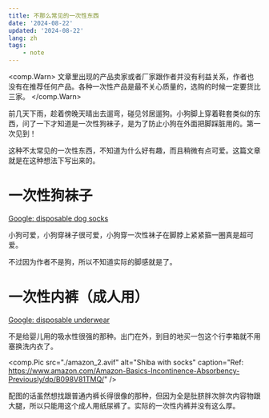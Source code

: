 ```yaml
---
title: 不那么常见的一次性东西
date: '2024-08-22'
updated: '2024-08-22'
lang: zh
tags:
    - note
---
```


<comp.Warn>
    文章里出现的产品卖家或者厂家跟作者并没有利益关系，作者也没有在推荐任何产品。各种一次性产品是最不关心质量的，选购的时候一定要货比三家。
</comp.Warn>

前几天下雨，趁着傍晚天晴出去遛弯，碰见邻居遛狗。小狗脚上穿着鞋套类似的东西，问了一下才知道是一次性狗袜子，是为了防止小狗在外面把脚踩脏用的。第一次见到！

这种不太常见的一次性东西，不知道为什么好有趣，而且稍微有点可爱。这篇文章就是在这种想法下写出来的。


# 一次性狗袜子

[Google: disposable dog socks](https://www.google.com/search?q=disposable+dog+socks)

小狗可爱，小狗穿袜子很可爱，小狗穿一次性袜子在脚脖上紧紧箍一圈真是超可爱。

<div class="grid lg:grid-cols-2 gap-2">
    <comp.Pic
        src="./pawpawdear.com_1.webp"
        alt="Corgi with socks"
        caption="Ref: https://www.pawpawdear.com/en-us/products/disposable-dog-socks-shoes-10-per-pack"
    />
    <comp.Pic
        src="./pawpawdear.com_2.webp"
        alt="Some unknown specie of dog"
        caption="Ref: https://www.pawpawdear.com/en-us/products/disposable-dog-socks-shoes-10-per-pack"
    />
    <comp.Pic
        src="./amazon_1.avif"
        alt="Shiba with socks"
        caption="Is this AI? Ref: https://www.amazon.co.jp/20枚入り-ドッグブーツ-ドッグシューズ-粘着テープ付き-アウトドア/dp/B0D25B9311"
    />
</div>

不过因为作者不是狗，所以不知道实际的脚感就是了。


# 一次性内裤（成人用）

[Google: disposable underwear](https://www.google.com/search?q=disposable+underwear)

不是给婴儿用的吸水性很强的那种。出门在外，到目的地买一包这个行李箱就不用塞换洗内衣了。

<comp.Pic
    src="./amazon_2.avif"
    alt="Shiba with socks"
    caption="Ref: https://www.amazon.com/Amazon-Basics-Incontinence-Absorbency-Previously/dp/B098V81TMQ/"
/>

配图的话虽然想找跟普通内裤长得很像的那种，但因为全是肚脐胖次胖次内容物跟大腿，所以只能用这个成人用纸尿裤了。实际的一次性内裤并没有这么厚。
